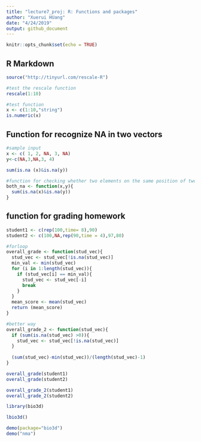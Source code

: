 ```yaml
---
title: "lecture7_proj: R: Functions and packages"
author: "Xuerui HUang"
date: "4/24/2019"
output: github_document
---
```


```r
knitr::opts_chunk$set(echo = TRUE)
```

## R Markdown
```r
source("http://tinyurl.com/rescale-R")
```
```r
#test the rescale function
rescale(1:10)

#test function
x <- c(1:10,"string")
is.numeric(x)

```

## Function for recognize NA in two vectors
```r
#sample input
x <- c( 1, 2, NA, 3, NA)
y<-c(NA,3,NA,3, 4)

sum(is.na (x)&is.na(y))

#function for checking whether two elements on the same position of two vectors have NA
both_na <- function(x,y){
  sum(is.na(x)&is.na(y))
}

```
## function for grading homework
```r

student1 <- c(rep(100,time= 8),90)
student2 <- c(100,NA,rep(90,time = 4),97,80)

#forloop
overall_grade <- function(stud_vec){
  stud_vec <- stud_vec[!is.na(stud_vec)]
  min_val <- min(stud_vec)
  for (i in 1:length(stud_vec)){
    if (stud_vec[i] == min_val){
      stud_vec <- stud_vec[-i]
      break
    }
  }
  mean_score <- mean(stud_vec)
  return (mean_score)
}

#better way
overall_grade_2 <- function(stud_vec){
  if (sum(is.na(stud_vec) >0)){
    stud_vec <- stud_vec[!is.na(stud_vec)]
  }
  
  (sum(stud_vec)-min(stud_vec))/(length(stud_vec)-1)
}

overall_grade(student1)
overall_grade(student2)

overall_grade_2(student1)
overall_grade_2(student2)
```


```r
library(bio3d)

lbio3d()

demo(package="bio3d")
demo("nma")
```

